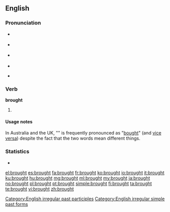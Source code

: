 ==English==

===Pronunciation===
* {{a|UK}} {{IPA|/ˈbrɔːt/}} {{SAMPA|/'brO:t/}}
* {{a|US}} {{IPA|/ˈbrɔt/}} {{SAMPA|/'brOt/}}
* {{a|cot-caught}} {{IPA|/ˈbrɑt/}} {{SAMPA|/'brAt/}}
* {{audio|en-us-brought.ogg|Audio (US)}}
* {{audio|en-uk-brought.ogg|Audio (UK)}}
*: {{rhymes|ɔːt}}

===Verb===
'''brought'''

# {{past of|[[bring]]}}

====Usage notes====
In Australia and the UK, "{{q|brought}}" is frequently pronounced as "[[bought]]" (and [[vice versa]]) despite the fact that the two words mean different things.

===Statistics===
* {{rank|however|enough|quite|230|brought|woman|want|home}}

[[Category:English irregular past participles]]
[[Category:English irregular simple past forms]]

[[el:brought]]
[[es:brought]]
[[fa:brought]]
[[fr:brought]]
[[ko:brought]]
[[io:brought]]
[[it:brought]]
[[ku:brought]]
[[hu:brought]]
[[mg:brought]]
[[ml:brought]]
[[my:brought]]
[[ja:brought]]
[[no:brought]]
[[pl:brought]]
[[pt:brought]]
[[simple:brought]]
[[fi:brought]]
[[ta:brought]]
[[te:brought]]
[[vi:brought]]
[[zh:brought]]
